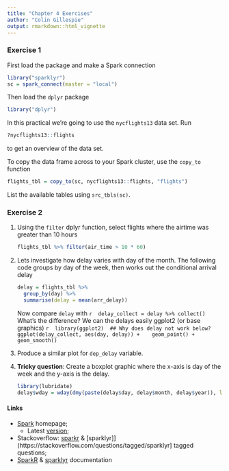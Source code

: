 ```yaml
---
title: "Chapter 4 Exercises"
author: "Colin Gillespie"
output: rmarkdown::html_vignette
---
```

<!--
%\VignetteEngine{knitr::rmarkdown}
%\VignetteIndexEntry{Chapter 4 Exercises}
-->

### Exercise 1

First load the package and make a Spark connection

```r
library("sparklyr")
sc = spark_connect(master = "local")
```

Then load the `dplyr` package
```r
library("dplyr")
```

In this practical we're going to use the `nycflights13` data set. Run 
```r
?nycflights13::flights
```
to get an overview of the data set.

To copy the data frame across to your Spark cluster, use the `copy_to` function
```r
flights_tbl = copy_to(sc, nycflights13::flights, "flights")
```
List the available tables using `src_tbls(sc)`.

### Exercise 2

1. Using the `filter` dplyr function, select flights where the airtime was greater than 10 hours

    ```r
    flights_tbl %>% filter(air_time > 10 * 60)
    ```


2. Lets investigate how delay varies with day of the month. 
The following code groups by 
day of the week, then works out the conditional arrival delay

    ```r
    delay = flights_tbl %>% 
      group_by(day) %>%
      summarise(delay = mean(arr_delay))
    ```

    Now compare `delay` with
    ```r
    delay_collect = delay %>% collect()
    ```
    What's the difference? We can the delays easily ggplot2 (or base graphics)
    ```r
    library(ggplot2)
    ## Why does delay not work below?
    ggplot(delay_collect, aes(day, delay)) +
      geom_point() +
      geom_smooth()
    ```
3. Produce a similar plot for `dep_delay` variable.

4. **Tricky question**: Create a boxplot graphic where the x-axis is day of the week and the y-axis is the
delay.

    ```r
    library(lubridate)
    delay$wday = wday(dmy(paste(delay$day, delay$month, delay$year)), label = T)
    ```

#### Links

  * [Spark](https://spark.apache.org/) homepage;
    * Latest [version](https://spark.apache.org/docs/latest/);
  * Stackoverflow: [sparkr](https://stackoverflow.com/questions/tagged/sparkr) & 
  [sparklyr]](https://stackoverflow.com/questions/tagged/sparklyr] tagged questions;
  * [SparkR](https://spark.apache.org/docs/latest/sparkr.html) & [sparklyr](http://spark.rstudio.com/) documentation
